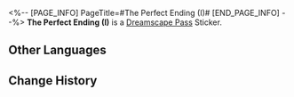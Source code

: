 <%-- [PAGE_INFO]
PageTitle=#The Perfect Ending (I)#
[END_PAGE_INFO] --%>
{{Stub|Location information}}
{{Item Infobox
|id          = 225033
|image       = Dreamscape Pass Sticker Text.png{{subst:void|<!--$UPLOAD:<<SpriteOutput/TravelBrochure/StickFigures/TBComStickIcon.png>-<Dreamscape Pass Sticker Text.png>-<Item Icons>>-->}}
|type        = Dreamscape Pass Sticker
|type2       = Ashes to Ashes, Dust to Dust Stickers
|invCategory = 
|rarity      = 4
|effect      = 
|description = Digital stickers that can be used to decorate the pages of the Dreamtour Handbook. They come in many different styles.
|source1     = [[Unlocked by Default]]
}}
{{Description|All the sadness, joy, tranquility, and fury are converging into one now... Let's raise a toast to the perfect ending of this journey!}}
'''The Perfect Ending (I)''' is a [[Dreamscape Pass]] Sticker.

==Other Languages==
{{Other Languages
|en   = The Perfect Ending (I)
|zhs  = 完美结局•其一
|zht  = 完美結局•其一
|ja   = 完璧な結末・その1
|ko   = 완벽한 엔딩•1
|es   = Final perfecto&nbsp;I
|fr   = La fin parfaite (I)
|ru   = Идеальный конец I
|th   = ตอนจบที่สมบูรณ์แบบ 1
|vi   = Kết Thúc Hoàn Hảo 1
|de   = Ein perfektes Ende (Teil 1)
|id   = Akhir yang Sempurna 1
|pt   = O Final Perfeito (I)
}}

==Change History==
{{Change History|2.3}}